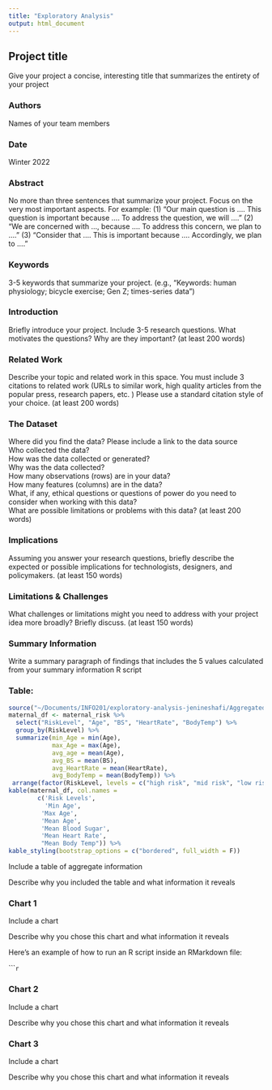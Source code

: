 ```yaml
---
title: "Exploratory Analysis"
output: html_document
---
```


## Project title

Give your project a concise, interesting title that summarizes the entirety of your project

### Authors

Names of your team members

### Date

Winter 2022

### Abstract

No more than three sentences that summarize your project. Focus on the very most important aspects. For example: (1) "Our main question is .... This question is important because .... To address the question, we will ...." (2) "We are concerned with ..., because .... To address this concern, we plan to ...." (3) "Consider that .... This is important because .... Accordingly, we plan to ...."

### Keywords

3-5 keywords that summarize your project.
(e.g., "Keywords: human physiology; bicycle exercise; Gen Z; times-series data")

### Introduction  

Briefly introduce your project.  Include 3-5 research questions. What motivates the questions? Why are they important? (at least 200 words)

### Related Work  

Describe your topic and related work in this space. You must include 3 citations to related work (URLs to similar work, high quality articles from the popular press, research papers, etc. ) Please use a standard citation style of your choice. (at least 200 words)

### The Dataset

Where did you find the data? Please include a link to the data source  
Who collected the data?  
How was the data collected or generated?  
Why was the data collected?  
How many observations (rows) are in your data?  
How many features (columns) are in the data?  
What, if any, ethical questions or questions of power do you need to consider when working with this data?  
What are possible limitations or problems with this data?   (at least 200 words)

### Implications

Assuming you answer your research questions, briefly describe the expected or possible implications for technologists, designers, and policymakers. (at least 150 words)

### Limitations & Challenges
What challenges or limitations might you need to address with your project idea more broadly? Briefly discuss. (at least 150 words)

### Summary Information

Write a summary paragraph of findings that includes the 5 values calculated from your summary information R script

### Table: 
```r
source("~/Documents/INFO201/exploratory-analysis-jenineshafi/Aggregated Table.R")
maternal_df <- maternal_risk %>%
  select("RiskLevel", "Age", "BS", "HeartRate", "BodyTemp") %>%
  group_by(RiskLevel) %>%
  summarize(min_Age = min(Age),
            max_Age = max(Age),
            avg_age = mean(Age),
            avg_BS = mean(BS),
            avg_HeartRate = mean(HeartRate),
            avg_BodyTemp = mean(BodyTemp)) %>%
 arrange(factor(RiskLevel, levels = c("high risk", "mid risk", "low risk")))
kable(maternal_df, col.names = 
        c('Risk Levels',
          'Min Age',
         'Max Age',
         'Mean Age',
         'Mean Blood Sugar',
         'Mean Heart Rate',
         "Mean Body Temp")) %>%
kable_styling(bootstrap_options = c("bordered", full_width = F))   

```

Include a table of aggregate information

Describe why you included the table and what information it reveals

### Chart 1

Include a chart

Describe why you chose this chart and what information it reveals

Here's an example of how to run an R script inside an RMarkdown file:

``````r
```

### Chart 2

Include a chart

Describe why you chose this chart and what information it reveals

### Chart 3

Include a chart

Describe why you chose this chart and what information it reveals
